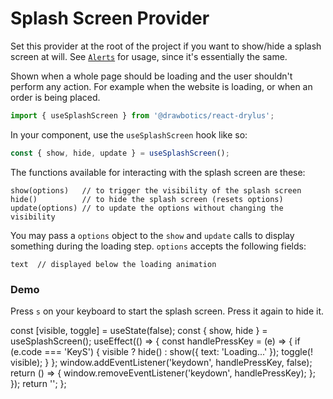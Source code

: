 


# Splash Screen Provider
Set this provider at the root of the project if you want to show/hide a splash screen at will. See [`Alerts`](/components/alerts) for usage, since it's essentially the same.

Shown when a whole page should be loading and the user shouldn't perform any action. For example when the website is loading, or when an order is being placed.
```jsx
import { useSplashScreen } from '@drawbotics/react-drylus';
```

In your component, use the `useSplashScreen` hook like so:
```jsx
const { show, hide, update } = useSplashScreen();
```

The functions available for interacting with the splash screen are these:
```
show(options)   // to trigger the visibility of the splash screen
hide()          // to hide the splash screen (resets options)
update(options) // to update the options without changing the visibility
```
You may pass a `options` object to the `show` and `update` calls to display something during the loading step. `options` accepts the following fields:
```
text  // displayed below the loading animation
```


### Demo
Press `s` on your keyboard to start the splash screen. Press it again to hide it.

  const [visible, toggle] = useState(false);
  const { show, hide } = useSplashScreen();
  useEffect(() => {
    const handlePressKey = (e) => {
      if (e.code === 'KeyS') {
        visible ? hide() : show({ text: 'Loading...' });
        toggle(! visible);
      }
    };
    window.addEventListener('keydown', handlePressKey, false);
    return () => {
      window.removeEventListener('keydown', handlePressKey);
    };
  });
  return '';
};

<SplashScreenProvider>
  <Demo />
</SplashScreenProvider>
